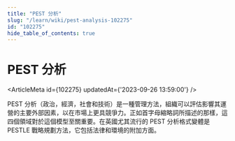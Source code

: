 ```yaml
---
title: "PEST 分析"
slug: "/learn/wiki/pest-analysis-102275"
id: "102275"
hide_table_of_contents: true
---
```



# PEST 分析

<ArticleMeta id={102275} updatedAt={'2023-09-26 13:59:00'} />
<div className='border-solid border-b border-t-0 my-4 border-[var(--ifm-color-gray-300)]' />

PEST 分析（政治，經濟，社會和技術）是一種管理方法，組織可以評估影響其運營的主要外部因素，以在市場上更具競爭力。正如首字母縮略詞所描述的那樣，這四個領域對於這個模型至關重要。在英國尤其流行的 PEST 分析格式變體是 PESTLE 戰略規劃方法，它包括法律和環境的附加方面。
